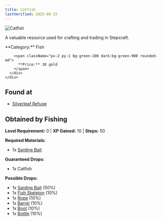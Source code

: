 ```yaml
---
title: Catfish
lastVerified: 2025-09-15
---
```


<div className="flex items-start gap-6 mb-8">
  <div className="flex-shrink-0">
    <img src="/assets/resources/fishing/catfish.png" alt="Catfish" className="w-24 h-24 border rounded-lg" />
  </div>
  <div className="flex-1">
    <div className="space-y-2">
      <p className="text-lg text-muted-foreground">A valuable resource used for crafting and trading in Stepcraft.</p>
      <div className="flex flex-wrap gap-4 text-sm">
        <span className="px-2 py-1 bg-blue-100 dark:bg-blue-900 rounded-md">
          **Category:** Fish
        </span>
        
        <span className="px-2 py-1 bg-green-100 dark:bg-green-900 rounded-md">
          **Price:** 10 gold
        </span>
      </div>
    </div>
  </div>
</div>

## Found at

- [Silverleaf Refuge](/docs/map/individual/silverleaf_refuge)

## Obtained by Fishing

**Level Requirement:** 0 | **XP Gained:** 10 | **Steps:** 50

**Required Materials:**
- 1x [Sardine Bait](/docs/resources/individual/sardine_bait)

**Guaranteed Drops:**
- 1x Catfish

**Possible Drops:**
- 1x [Sardine Bait](/docs/resources/individual/sardine_bait) (50%)
- 1x [Fish Skeleton](/docs/resources/individual/fish_skeleton) (10%)
- 1x [Rope](/docs/resources/individual/rope) (10%)
- 1x [Barrel](/docs/resources/individual/barrel) (10%)
- 1x [Boot](/docs/resources/individual/boot) (10%)
- 1x [Bottle](/docs/resources/individual/bottle) (10%)
